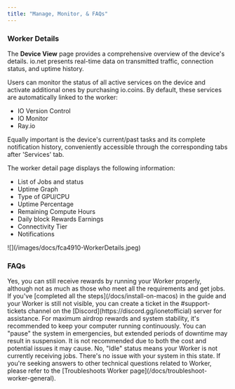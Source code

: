 ```yaml
---
title: "Manage, Monitor, & FAQs"
---
```


### Worker Details

The **Device View** page provides a comprehensive overview of the device's details. io.net presents real-time data on transmitted traffic, connection status, and uptime history.

Users can monitor the status of all active services on the device and activate additional ones by purchasing io.coins. By default, these services are automatically linked to the worker:

* IO Version Control
* IO Monitor
* Ray.io

Equally important is the device's current/past tasks and its complete notification history, conveniently accessible through the corresponding tabs after 'Services' tab.

The worker detail page displays the following information:

* List of Jobs and status
* Uptime Graph
* Type of GPU/CPU
* Uptime Percentage
* Remaining Compute Hours
* Daily block Rewards Earnings
* Connectivity Tier
* Notifications

<Frame>
![](/images/docs/fca4910-WorkerDetails.jpeg)
</Frame>

### FAQs

<AccordionGroup>
<Accordion title="Q: My graphics card is sufficient, but my internet or RAM is not enough. Can I still receive airdrop rewards?">
Yes, you can still receive rewards by running your Worker properly, although not as much as those who meet all the requirements and get jobs.
</Accordion>

<Accordion title="Q: I have followed all the steps correctly, but my Worker is not visible on the website. What should I do?">
If you've [completed all the steps](/docs/install-on-macos) in the guide and your Worker is still not visible, you can create a ticket in the #support-tickets channel on the [Discord](https://discord.gg/ionetofficial) server for assistance.
</Accordion>

<Accordion title="Q: Should I keep my computer on 24/7?">
For maximum airdrop rewards and system stability, it's recommended to keep your computer running continuously. You can "pause" the system in emergencies, but extended periods of downtime may result in suspension.
</Accordion>

<Accordion title="Q: Can I participate using a VPS?">
It is not recommended due to both the cost and potential issues it may cause.
</Accordion>

<Accordion title="Q: My Worker status shows 'Idle' - is this a problem?">
No, "Idle" status means your Worker is not currently receiving jobs. There's no issue with your system in this state.

<Info>
If you're seeking answers to other technical questions related to Worker, please refer to the [Troubleshoots Worker page](/docs/troubleshoot-worker-general).
</Info>
</Accordion>
</AccordionGroup>